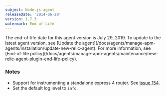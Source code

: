 ```yaml
---
subject: Node.js agent
releaseDate: '2014-06-20'
version: 1.7.3
watermark: End of Life
---
```


<Callout variant="important">
  The end-of-life date for this agent version is July 29, 2019. To update to the latest agent version, see [Update the agent](/docs/agents/manage-apm-agents/installation/update-new-relic-agent). For more information, see [End-of-life policy](/docs/agents/manage-apm-agents/maintenance/new-relic-agent-plugin-end-life-policy).
</Callout>

### Notes

* Support for instrumenting a standalone express 4 router. See [issue 154](https://github.com/newrelic/node-newrelic/pull/154).
* Set the default log level to `info`.

